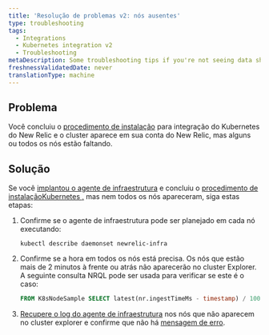 ```yaml
---
title: 'Resolução de problemas v2: nós ausentes'
type: troubleshooting
tags:
  - Integrations
  - Kubernetes integration v2
  - Troubleshooting
metaDescription: Some troubleshooting tips if you're not seeing data show up for your New Relic's Kubernetes integration.
freshnessValidatedDate: never
translationType: machine
---
```


## Problema

Você concluiu o [procedimento de instalação](/install/kubernetes/) para integração do Kubernetes do New Relic e o cluster aparece em sua conta do New Relic, mas alguns ou todos os nós estão faltando.

## Solução

Se você [implantou o agente de infraestrutura](/docs/infrastructure/infrastructure-monitoring/get-started/choose-infra-install-method/) e concluiu o [procedimento de instalaçãoKubernetes ,](/install/kubernetes/) mas nem todos os nós apareceram, siga estas etapas:

1. Confirme se o agente de infraestrutura pode ser planejado em cada nó executando:

   ```shell
   kubectl describe daemonset newrelic-infra
   ```

2. Confirme se a hora em todos os nós está precisa. Os nós que estão mais de 2 minutos à frente ou atrás não aparecerão no cluster Explorer. A seguinte consulta NRQL pode ser usada para verificar se este é o caso:

   ```sql
   FROM K8sNodeSample SELECT latest(nr.ingestTimeMs - timestamp) / 1000 AS 'Clock offset seconds' FACET nodeName LIMIT max SINCE 1 DAY AGO
   ```

3. [Recupere o log do agente de infraestrutura](/docs/kubernetes-pixie/kubernetes-integration/advanced-configuration/k8s-version2/overview/#logs-version2) nos nós que não aparecem no cluster explorer e confirme que não há [mensagem de erro](/docs/kubernetes-pixie/kubernetes-integration/advanced-configuration/k8s-version2/errors/).
